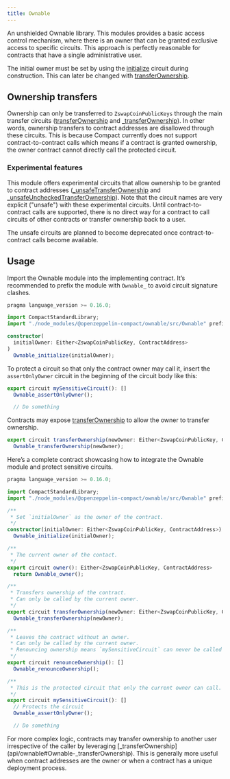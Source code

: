 ```yaml
---
title: Ownable
---
```


An unshielded Ownable library.
This modules provides a basic access control mechanism, where there is an owner
that can be granted exclusive access to specific circuits.
This approach is perfectly reasonable for contracts that have a single administrative user.

The initial owner must be set by using the [initialize](api/ownable#Ownable-initialize) circuit during construction.
This can later be changed with [transferOwnership](api/ownable#Ownable-transferOwnership).

## Ownership transfers

Ownership can only be transferred to `ZswapCoinPublicKeys` through the main transfer circuits ([transferOwnership](api/ownable#Ownable-transferOwnership) and [_transferOwnership](api/ownable#Ownable-_transferOwnership)).
In other words, ownership transfers to contract addresses are disallowed through these circuits.
This is because Compact currently does not support contract-to-contract calls which means if a contract is granted ownership, the owner contract cannot directly call the protected circuit.

### Experimental features

This module offers experimental circuits that allow ownership to be granted to contract addresses ([_unsafeTransferOwnership](api/ownable#Ownable-_unsafeTransferOwnership) and [_unsafeUncheckedTransferOwnership](api/ownable#Ownable-_unsafeUncheckedTransferOwnership)).
Note that the circuit names are very explicit ("unsafe") with these experimental circuits.
Until contract-to-contract calls are supported,
there is no direct way for a contract to call circuits of other contracts or transfer ownership back to a user.

<Callout>
The unsafe circuits are planned to become deprecated once contract-to-contract calls become available.
</Callout>

## Usage

Import the Ownable module into the implementing contract.
It’s recommended to prefix the module with `Ownable_` to avoid circuit signature clashes.

```ts
pragma language_version >= 0.16.0;

import CompactStandardLibrary;
import "./node_modules/@openzeppelin-compact/ownable/src/Ownable" prefix Ownable_;

constructor(
  initialOwner: Either<ZswapCoinPublicKey, ContractAddress>
)
  Ownable_initialize(initialOwner);
```

To protect a circuit so that only the contract owner may call it,
insert the `assertOnlyOwner` circuit in the beginning of the circuit body like this:

```ts
export circuit mySensitiveCircuit(): []
  Ownable_assertOnlyOwner();

  // Do something
```

Contracts may expose [transferOwnership](api/ownable#Ownable-transferOwnership) to allow the owner to transfer ownership.

```ts
export circuit transferOwnership(newOwner: Either<ZswapCoinPublicKey, ContractAddress>): []
  Ownable_transferOwnership(newOwner);
```

Here’s a complete contract showcasing how to integrate the Ownable module and protect sensitive circuits.

```ts
pragma language_version >= 0.16.0;

import CompactStandardLibrary;
import "./node_modules/@openzeppelin-compact/ownable/src/Ownable" prefix Ownable_;

/**
 * Set `initialOwner` as the owner of the contract.
 */
constructor(initialOwner: Either<ZswapCoinPublicKey, ContractAddress>)
  Ownable_initialize(initialOwner);

/**
 * The current owner of the contact.
 */
export circuit owner(): Either<ZswapCoinPublicKey, ContractAddress>
  return Ownable_owner();

/**
 * Transfers ownership of the contract.
 * Can only be called by the current owner.
 */
export circuit transferOwnership(newOwner: Either<ZswapCoinPublicKey, ContractAddress>): []
  Ownable_transferOwnership(newOwner);

/**
 * Leaves the contract without an owner.
 * Can only be called by the current owner.
 * Renouncing ownership means `mySensitiveCircuit` can never be called again.
 */
export circuit renounceOwnership(): []
  Ownable_renounceOwnership();

/**
 * This is the protected circuit that only the current owner can call.
 */
export circuit mySensitiveCircuit(): []
  // Protects the circuit
  Ownable_assertOnlyOwner();

  // Do something
```

<Callout>
For more complex logic, contracts may transfer ownership to another user irrespective of the caller by leveraging [_transferOwnership](api/ownable#Ownable-_transferOwnership).
</Callout>
This is generally more useful when contract addresses are the owner or when a contract has a unique deployment process.
